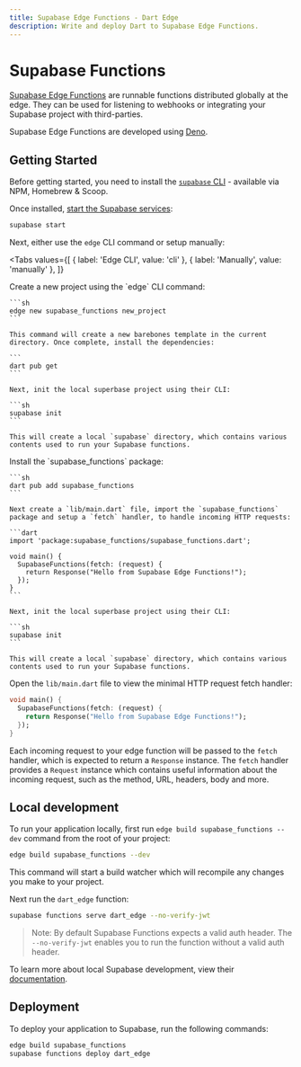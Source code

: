 ```yaml
---
title: Supabase Edge Functions - Dart Edge
description: Write and deploy Dart to Supabase Edge Functions.
---
```


# Supabase Functions

[Supabase Edge Functions](https://supabase.com/docs/guides/functions) are runnable functions distributed globally at the edge. They can be used for listening to webhooks or integrating your Supabase project with third-parties.

Supabase Edge Functions are developed using [Deno](https://deno.com/).

## Getting Started

Before getting started, you need to install the [`supabase` CLI](https://supabase.com/docs/guides/cli) - available via NPM, Homebrew & Scoop.

Once installed, [start the Supabase services](https://supabase.com/docs/guides/cli/local-development#start-supabase-services):

```sh
supabase start
```

Next, either use the `edge` CLI command or setup manually:

<Tabs
  values={[
    { label: 'Edge CLI', value: 'cli' },
    { label: 'Manually', value: 'manually' },
  ]}
>
  <TabItem value="cli">
    Create a new project using the `edge` CLI command:

    ```sh
    edge new supabase_functions new_project
    ```

    This command will create a new barebones template in the current directory. Once complete, install the dependencies:

    ```
    dart pub get
    ```

    Next, init the local superbase project using their CLI:

    ```sh
    supabase init
    ```

    This will create a local `supabase` directory, which contains various contents used to run your Supabase functions.

  </TabItem>
  <TabItem value="manually">
    Install the `supabase_functions` package:

    ```sh
    dart pub add supabase_functions
    ```

    Next create a `lib/main.dart` file, import the `supabase_functions` package and setup a `fetch` handler, to handle incoming HTTP requests:

    ```dart
    import 'package:supabase_functions/supabase_functions.dart';

    void main() {
      SupabaseFunctions(fetch: (request) {
        return Response("Hello from Supabase Edge Functions!");
      });
    }
    ```

    Next, init the local superbase project using their CLI:

    ```sh
    supabase init
    ```

    This will create a local `supabase` directory, which contains various contents used to run your Supabase functions.

  </TabItem>
</Tabs>

Open the `lib/main.dart` file to view the minimal HTTP request fetch handler:

```dart
void main() {
  SupabaseFunctions(fetch: (request) {
    return Response("Hello from Supabase Edge Functions!");
  });
}
```

Each incoming request to your edge function will be passed to the `fetch` handler, which is expected to return a `Response` instance. The `fetch` handler provides a `Request` instance which contains useful information about the incoming request, such as the method, URL, headers, body and more.

## Local development

To run your application locally, first run `edge build supabase_functions --dev` command from the root of your project:

```sh
edge build supabase_functions --dev
```

This command will start a build watcher which will recompile any changes you make to your project.

Next run the `dart_edge` function:

```sh
supabase functions serve dart_edge --no-verify-jwt
```

> Note: By default Supabase Functions expects a valid auth header. The `--no-verify-jwt` enables you to run the function without a valid auth header.

To learn more about local Supabase development, view their [documentation](https://supabase.com/docs/guides/functions/local-development).

## Deployment

To deploy your application to Supabase, run the following commands:

```sh
edge build supabase_functions
supabase functions deploy dart_edge
```
